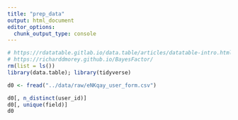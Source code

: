 ```yaml
---
title: "prep_data"
output: html_document
editor_options: 
  chunk_output_type: console
---
```


```r
# https://rdatatable.gitlab.io/data.table/articles/datatable-intro.html
# https://richarddmorey.github.io/BayesFactor/
rm(list = ls())
library(data.table); library(tidyverse)
```

```r
d0 <- fread("../data/raw/eNKqay_user_form.csv")
```

```r
d0[, n_distinct(user_id)]
d0[, unique(field)]
d0
```

```r

```

